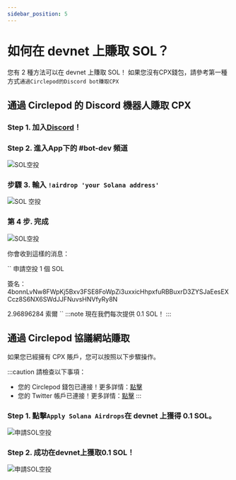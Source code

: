 ```yaml
---
sidebar_position: 5
---
```


# 如何在 devnet 上賺取 SOL？

您有 2 種方法可以在 devnet 上賺取 SOL！
如果您沒有CPX錢包，請參考第一種方式`通過Circlepod的Discord bot賺取CPX`

## 通過 Circlepod 的 Discord 機器人賺取 CPX

### Step 1. 加入[Discord](https://discord.gg/D2pNA2e6Dw)！

### Step 2. 進入**App**下的 #bot-dev 頻道

![SOL空投](/img/wallet/discord.png)

### 步驟 3. 輸入 `!airdrop 'your Solana address'`

![SOL 空投](/img/wallet/enter-address.png)

### 第 4 步. 完成

![SOL空投](/img/wallet/sol-airdrop.png)

你會收到這樣的消息：

``
申請空投 1 個 SOL

簽名：4bonnLvNw8FWpKj5Bxv3FSE8FoWpZi3uxxicHhpxfuRBBuxrD3ZYSJaEesEXCcz8S6NX6SWdJJFNuvsHNVfyRy8N

2.96896284 索爾
``
:::note
現在我們每次提供 0.1 SOL！
:::

## 通過 Circlepod 協議網站賺取

如果您已經擁有 CPX 賬戶，您可以按照以下步驟操作。

:::caution 請檢查以下事項：

- 您的 Circlepod 錢包已連接！更多詳情：[點擊](/docs/wallet/connect-wallet)
- 您的 Twitter 帳戶已連接！更多詳情：[點擊](/docs/wallet/connect-twitter)
:::

### Step 1. 點擊`Apply Solana Airdrops`在 devnet 上獲得 0.1 SOL。

![申請SOL空投](/img/wallet/get-sol.png)

### Step 2. 成功在devnet上獲取0.1 SOL！

![申請SOL空投](/img/wallet/sol-succesfully.png)